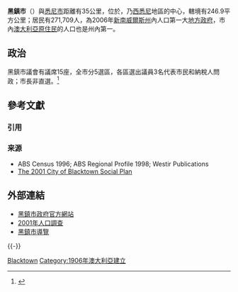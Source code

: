 
{{update|time=2018-01-09}}
{{Infobox Australian Place | type = lga 
| name     = 黑鎮市
| state    = nsw
| image    = Blacktown lga sydney.png
| caption  = 
| pop      = 336962
| pop_year = {{CensusAU|2016}}
| pop_footnotes=<ref name="Census2016">{{Census 2016 AUS|id=LGA10750|name=Blacktown (C)|accessdate=2017-07-05|quick=on}}</ref>
| poprank  = 以地方政府計為全國第5位
| density  =
| area     = 246.9
| est      = 
| seat     = 黑鎮
| mayor    = Stephen Bali
| region   = [[悉尼|悉尼]]
| logo     =
| url      = http://www.blacktown.nsw.gov.au/
| stategov = 黑鎮、Mount Druitt、Riverstone、Londonderry、史密斯菲、Toongabbie
| fedgov   = [[奇夫利_(澳大利亞國會選區)|奇夫利]]、[[格林威_(澳大利亞國會選區)|格林威]]、[[麥克馬洪_(澳大利亞國會選區)|麥克馬洪]]
| near-nw  = [[彭里斯市|彭里斯市]]
| near-n   = [[霍克斯伯里市|霍克斯伯里市]]
| near-ne  = [[希爾斯郡|希爾斯郡]]
| near-e   = [[希爾斯郡|希爾斯郡]]
| near-w   = [[彭里斯市|彭里斯市]]
| near-sw  = [[彭里斯市|彭里斯市]]
| near-s   = [[費菲市|費菲市]]
| near-se  = [[好萊德市|好萊德市]]
}}

'''黑鎮市'''（{{lang-en|City of Blacktown}}）與[[悉尼市|悉尼市]]距離有35公里，位於{{Tsl|en|Cumberland Plain|康伯蘭平原}}，乃[[西悉尼|西悉尼]]地區的中心，轄境有246.9平方公里；居民有271,709人，為2006年[[新南威爾斯州|新南威爾斯州]]內人口第一大[[地方政府區域|地方政府]]，市內[[澳大利亞原住民|澳大利亞原住民]]的人口也是州內第一。

== 政治 ==
黑鎮市議會有議席15座，全市分5選區，各區選出議員3名代表市民和納稅人問政；市長非直選。<ref name=EC>{{cite web|url = http://www.lg.elections.nsw.gov.au/LGE2008/result.Blacktown.html|title = Blacktown City Council|work = 2008 Election results|publisher = Electoral Commission NSW|accessdate = 2009-06-16}}{{Dead link|date=2019年12月 |bot=InternetArchiveBot |fix-attempted=yes }}</ref> 

== 參考文獻 ==
=== 引用 ===
{{Reflist}}

=== 来源 ===
* ABS Census 1996; ABS Regional Profile 1998; Westir Publications
* [https://web.archive.org/web/20060826011841/http://www.blacktown.nsw.gov.au/our-city/statistics/suburb-profiles.cfm The 2001 City of Blacktown Social Plan]

== 外部連結 ==
* [http://www.blacktown.nsw.gov.au 黑鎮市政府官方網站]
* [http://www.abs.gov.au/ausstats/abs@census.nsf/Lookup2001Census/9558B1E525A47642CA256BBE0083B822 2001年人口調查]
* [http://www.visitblacktown.com/ 黑鎮市導覽] 

{{-}}
{{Sydney regions}}

{{coord|33|46|S|150|55|E|display=title|region:AU_type:adm2nd_source:dewiki}}

{{DEFAULTSORT:City of Blacktown}}
[[Category:悉尼地方政府區域|Blacktown]]
[[Category:1906年澳大利亞建立|Category:1906年澳大利亞建立]]